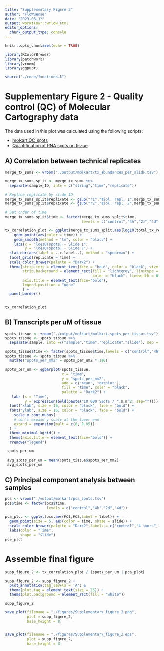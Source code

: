 ```yaml
---
title: "Supplementary Figure 3"
author: "FloWuenne"
date: "2023-06-12"
output: workflowr::wflow_html
editor_options:
  chunk_output_type: console
---
```


```r
knitr::opts_chunk$set(echo = TRUE)

library(RColorBrewer)
library(patchwork)
library(vroom)
library(ggpubr)

source("./code/functions.R")
```

# Supplementary Figure 2 - Quality control (QC) of Molecular Cartography data

The data used in this plot was calculated using the following scripts:

- [molkart.QC_spots](./analysis/molkart.QC_spots.Rmd)
* [Quantification of RNA spots on tissue](./analysis/molecular_cartography_python/molkart.count_spots_on_tissue.ipynb)

## A) Correlation between technical replicates

```r
merge_tx_sums <- vroom("./output/molkart/tx_abundances_per_slide.tsv")
```

```r
merge_tx_sums_split <- merge_tx_sums %>%
  separate(sample_ID, into = c("string","time","replicate"))

# Replace replicate by slide ID
merge_tx_sums_split$replicate <- gsub("r1","Biol. repl. 1",merge_tx_sums_split$replicate)
merge_tx_sums_split$replicate <- gsub("r2","Biol. repl. 2",merge_tx_sums_split$replicate)

# Set order of time 
merge_tx_sums_split$time <- factor(merge_tx_sums_split$time,
                                   levels = c("control","4h","2d","4d"))

tx_correlation_plot <- ggplot(merge_tx_sums_split,aes(log10(total_tx_rep1),log10(total_tx_rep2))) +
    geom_point(aes(color = time)) +
    geom_smooth(method = "lm", color = "black") +
    labs(x = "log10(spots) - Slide 1",
         y = "log10(spots) - Slide 2") +
  stat_cor(aes(label = ..r.label..), method = "spearman") +
  facet_grid(replicate ~ time) +
  scale_color_brewer(palette = "Dark2") + 
  theme(strip.text = element_text(face = "bold", color = "black", size = 14),
        strip.background = element_rect(fill = "lightgrey", linetype = "solid",
                                        color = "black", linewidth = 0.8),
        axis.title = element_text(face="bold"),
        legend.position = "none"
        ) +
  panel_border()


tx_correlation_plot
```


## B)  Transcripts per uM of tissue


```r
spots_tissue <- vroom("./output/molkart/molkart.spots_per_tissue.tsv")
spots_tissue <- spots_tissue %>%
  separate(sample, into =c("sample","time","replicate","slide"), sep = "_")

spots_tissue$time <- factor(spots_tissue$time,levels = c("control","4h","2d","4d"))
spots_tissue <- spots_tissue %>%
  mutate("spots_per_mm2" = spots_per_um2 * 100)

spots_per_um <- ggbarplot(spots_tissue, 
                          x = "time", 
                          y = "spots_per_mm2",
                          add = c("mean", "dotplot"), 
                          fill = "time", color = "black",
                          palette = "Dark2") +
   labs (x = "Time",
         y = expression(bold(paste("10 000 Spots / ",m,m^2, sep="")))) +
  font("xlab", size = 16, color = "black", face = "bold") +
  font("ylab", size = 16, color = "black", face = "bold") +
    scale_y_continuous(
    # don't expand y scale at the lower end
    expand = expansion(mult = c(0, 0.05))
  ) +
  theme_minimal_hgrid() +
  theme(axis.title = element_text(face="bold")) +
  rremove("legend")

 spots_per_um
 
 avg_spots_per_um = mean(spots_tissue$spots_per_mm2)
 avg_spots_per_um
```

## C) Principal component analysis between samples


```r
pcs <- vroom("./output/molkart/pca_spots.tsv")
pcs$time <- factor(pcs$time,
                   levels = c("control","4h","2d","4d"))
```


```r
pca_plot <- ggplot(pcs,aes(PC1,PC2,label = label)) +
  geom_point(size = 5, aes(color = time, shape = slide)) +
  scale_color_brewer(palette = "Dark2",labels = c("control","4 hours","2 days","4 days")) +
  labs(color = "Time",
       shape = "Slide")
pca_plot
```

# Assemble final figure

```r
supp_figure_2 <- tx_correlation_plot / (spots_per_um | pca_plot)

supp_figure_2 <- supp_figure_2 + 
  plot_annotation(tag_levels = 'A') & 
  theme(plot.tag = element_text(size = 25)) +
  theme(plot.background = element_rect(fill = "white"))

supp_figure_2

save_plot(filename = "./figures/Supplementary_figure_2.png",
          plot = supp_figure_2,
          base_height = 8)


save_plot(filename = "./figures/Supplementary_figure_2.eps",
          plot = supp_figure_2,
          base_height = 8)
```
